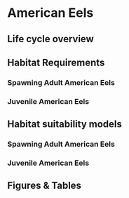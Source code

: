 # American Eels

## Life cycle overview

## Habitat Requirements 
### Spawning Adult American Eels
### Juvenile American Eels

## Habitat suitability models
### Spawning Adult American Eels
### Juvenile American Eels

## Figures & Tables
